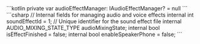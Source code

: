 <PlatformWrapper platform="android">
    ```kotlin
    private var audioEffectManager: IAudioEffectManager? = null
    ```
</PlatformWrapper>
<PlatformWrapper platform="unity">
    ```csharp
    // Internal fields for managing audio and voice effects
    internal int soundEffectId = 1; // Unique identifier for the sound effect file
    internal AUDIO_MIXING_STATE_TYPE audioMixingState;
    internal bool isEffectFinished = false;
    internal bool enableSpeakerPhone = false;
    ```
</PlatformWrapper>